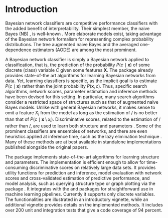 # Introduction 
\label{sec:introduction} 
Bayesian network classifiers \citep{Bielza14,Friedman1997} are competitive performance classifiers \citep[e.g.,][]{Zaidi2013} with the added benefit of interpretability. Their simplest member, the naive Bayes (NB) \citep{Minsky1961}, is well-known \citep{Hand2001}. More elaborate models exist, taking advantage of the Bayesian network \citep{Pearl1988,Koller2009} formalism for representing complex probability distributions. The tree augmented naive Bayes \citep{Friedman1997} and the averaged one-dependence estimators (AODE) \citep{Webb2005} are among the most prominent. 

A Bayesian network classifier is simply a Bayesian network applied to classification, that is, the prediction of the probability $P(c \mid \mathbf{x})$ of some discrete (class) variable $C$ given some features $\mathbf{X}$. The \CRANpkg{bnlearn} \citep{bnlearn43,scutari2009learning} package already provides state-of-the art algorithms for learning Bayesian networks from data. Yet, learning classifiers is specific, as the implicit goal is to estimate $P(c \mid \mathbf{x})$ rather than the joint probability $P(\mathbf{x}, c)$. Thus, specific search algorithms, network scores, parameter estimation and inference methods have been devised for this setting. In particular, many search algorithms consider a restricted space of structures such as that of augmented naive Bayes \citep{Friedman1997} models. Unlike with general Bayesian networks, it makes sense to omit a feature $X_i$ from the model as long as the estimation of \pcgx/ is no better than that of $P(c\mid \mathbf{x} \setminus x_i)$. Discriminative scores, related to the estimation of \pcgx/ rather than \pcx/, are used to learn both structure \citep{Keogh2002,grossman2004,pernkopf10,carvalho11} and parameters \citep{Zaidi2013,Zaidi2017}. Some of the prominent classifiers \citep{Webb2005} are ensembles of networks, and there are even heuristics applied at inference time, such as the lazy elimination technique \citep{zheng2006efficient}. Many of these methods \citep[e.g.,][]{Dash2002,Zaidi2013,Keogh2002,Pazzani1996} are at best available in standalone implementations published alongside the original papers. 

The \CRANpkg{bnclassify} package implements state-of-the-art algorithms for learning structure and parameters. The implementation is efficient enough to allow for time-consuming discriminative scores on relatively large data sets. It provides utility functions for prediction and inference, model evaluation with network scores and cross-validated estimation of predictive performance, and model analysis, such as querying structure type or graph plotting via the \BIOpkg{Rgraphviz} package \citep{Rgraphviz2200}. It integrates with the \CRANpkg{caret} \citep{caret6078,Kuhn2008} and \CRANpkg{mlr} \citep{mlr211,Bischl2015} packages for straightforward use in machine learning pipelines. Currently it supports only discrete variables. The functionalities are illustrated in an introductory vignette, while an additional vignette provides details on the implemented methods. It includes over 200 unit and integration tests that give a code coverage of 94 percent\footnote{See \url{https://codecov.io/github/bmihaljevic/bnclassify?branch=master}}. 

<!-- The rest of this paper is structured as follows. Section \ref{sec:bcground} provides background on Bayesian network classifiers. Section \ref{sec:functionalities} describes the implemented functionalities. Section \ref{sec:usage} illustrates usage with a synthetic data set while \rsec{properties} compares the methods' runtime, predictive performance and complexity over multiple data sets. Section \ref{sec:implementation} discusses implementation while Section \ref{sec:relatedsw} briefly surveys related software. Finally, Section \ref{sec:conclusion} concludes and outlines future work.   -->
